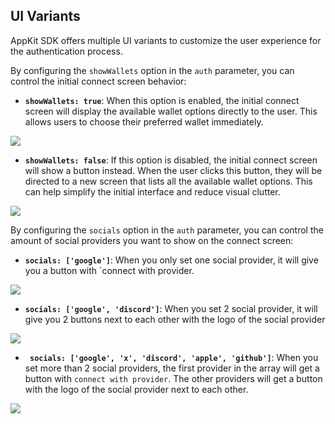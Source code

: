 ## UI Variants

AppKit SDK offers multiple UI variants to customize the user experience for the authentication process.

By configuring the `showWallets` option in the `auth` parameter, you can control the initial connect screen behavior:

- **`showWallets: true`**: When this option is enabled, the initial connect screen will display the available wallet options directly to the user. This allows users to choose their preferred wallet immediately.

<img width={300} src="/img/w3m/auth/modal_wallets.webp" />

- **`showWallets: false`**: If this option is disabled, the initial connect screen will show a button instead. When the user clicks this button, they will be directed to a new screen that lists all the available wallet options. This can help simplify the initial interface and reduce visual clutter.

<img width={300} src="/img/w3m/auth/modal_no_wallets.webp" />

By configuring the `socials` option in the `auth` parameter, you can control the amount of social providers you want to show on the connect screen:

- **`socials: ['google']`**: When you only set one social provider, it will give you a button with `connect with provider.

<img width={300} src="/img/w3m/auth/modal_one_social.webp" />

- **`socials: ['google', 'discord']`**: When you set 2 social provider, it will give you 2 buttons next to each other with the logo of the social provider

<img width={300} src="/img/w3m/auth/modal_two_social.webp" />

- **` socials: ['google', 'x', 'discord', 'apple', 'github']`**: When you set more than 2 social providers, the first provider in the array will get a button with `connect with provider`. The other providers will get a button with the logo of the social provider next to each other.

<img width={300} src="/img/w3m/auth/modal_wallets.webp" />
